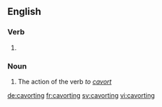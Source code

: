 ==English==

===Verb===
{{head|en}}

# {{present participle of|cavort|lang=en}}

===Noun===
{{en-noun}}

# The action of the verb ''to [[cavort]]''

[[de:cavorting]]
[[fr:cavorting]]
[[sv:cavorting]]
[[vi:cavorting]]